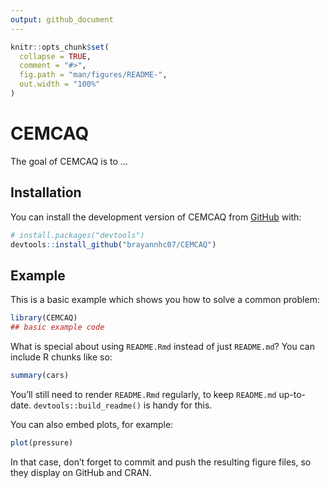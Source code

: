 ```yaml
---
output: github_document
---
```


<!-- README.md is generated from README.Rmd. Please edit that file -->

```r
knitr::opts_chunk$set(
  collapse = TRUE,
  comment = "#>",
  fig.path = "man/figures/README-",
  out.width = "100%"
)
```

# CEMCAQ

<!-- badges: start -->
<!-- badges: end -->

The goal of CEMCAQ is to ...

## Installation

You can install the development version of CEMCAQ from [GitHub](https://github.com/) with:

``` r
# install.packages("devtools")
devtools::install_github("brayannhc07/CEMCAQ")
```

## Example

This is a basic example which shows you how to solve a common problem:

```r
library(CEMCAQ)
## basic example code
```

What is special about using `README.Rmd` instead of just `README.md`? You can include R chunks like so:

```r
summary(cars)
```

You'll still need to render `README.Rmd` regularly, to keep `README.md` up-to-date. `devtools::build_readme()` is handy for this.

You can also embed plots, for example:

```r
plot(pressure)
```

In that case, don't forget to commit and push the resulting figure files, so they display on GitHub and CRAN.
